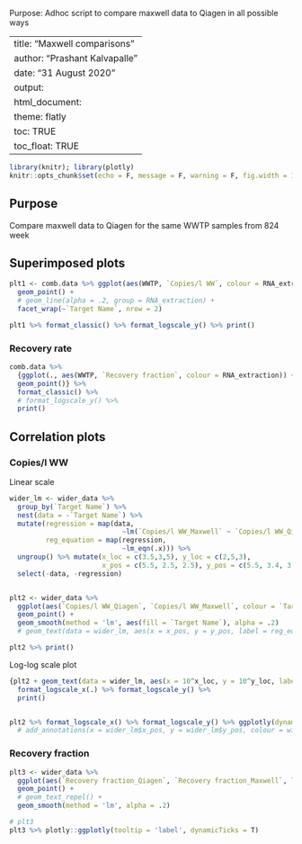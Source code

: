 Purpose: Adhoc script to compare maxwell data to Qiagen in all possible ways

---
title: "Maxwell comparisons"
author: "Prashant Kalvapalle"
date: "31 August 2020"
output: 
  html_document:
    theme: flatly
    toc: TRUE
    toc_float: TRUE
---

```r
library(knitr); library(plotly)
knitr::opts_chunk$set(echo = F, message = F, warning = F, fig.width = 10, fig.height = 4)

```
## Purpose

Compare maxwell data to Qiagen for the same WWTP samples from 824 week

## Superimposed plots


```r

plt1 <- comb.data %>% ggplot(aes(WWTP, `Copies/l WW`, colour = RNA_extraction)) + 
  geom_point() + 
  # geom_line(alpha = .2, group = RNA_extraction) + 
  facet_wrap(~`Target Name`, nrow = 2)

plt1 %>% format_classic() %>% format_logscale_y() %>% print()

```


### Recovery rate
```r

comb.data %>% 
  {ggplot(., aes(WWTP, `Recovery fraction`, colour = RNA_extraction)) + 
  geom_point()} %>% 
  format_classic() %>% 
  # format_logscale_y() %>% 
  print()

```

## Correlation plots

### Copies/l WW

Linear scale
```r

wider_lm <- wider_data %>% 
  group_by(`Target Name`) %>% 
  nest(data = -`Target Name`) %>% 
  mutate(regression = map(data,
                            ~lm(`Copies/l WW_Maxwell` ~ `Copies/l WW_Qiagen`, data = .x)),
         reg_equation = map(regression,
                            ~lm_eqn(.x))) %>% 
  ungroup() %>% mutate(x_loc = c(3.5,3,5), y_loc = c(2,5,3), 
                       x_pos = c(5.5, 2.5, 2.5), y_pos = c(5.5, 3.4, 3.55)) %>% 
  select(-data, -regression)


plt2 <- wider_data %>% 
  ggplot(aes(`Copies/l WW_Qiagen`, `Copies/l WW_Maxwell`, colour = `Target Name`, label = Facility)) +
  geom_point() + 
  geom_smooth(method = 'lm', aes(fill = `Target Name`), alpha = .2) 
  # geom_text(data = wider_lm, aes(x = x_pos, y = y_pos, label = reg_equation, colour = `Target Name`), parse = T)

plt2 %>% print()  
```
Log-log scale plot

```r
{plt2 + geom_text(data = wider_lm, aes(x = 10^x_loc, y = 10^y_loc, label = reg_equation, colour = `Target Name`), parse = T, hjust = 'inwards' )} %>% 
  format_logscale_x(.) %>% format_logscale_y() %>% 
  print()


plt2 %>% format_logscale_x() %>% format_logscale_y() %>% ggplotly(dynamicTicks = T, tooltip = 'label') #%>% 
  # add_annotations(x = wider_lm$x_pos, y = wider_lm$y_pos, colour = wider_lm$`Target Name`, text = 1:3)
```

### Recovery fraction

```r

plt3 <- wider_data %>% 
  ggplot(aes(`Recovery fraction_Qiagen`, `Recovery fraction_Maxwell`, label = Facility)) +
  geom_point() + 
  # geom_text_repel() + 
  geom_smooth(method = 'lm', alpha = .2)

# plt3
plt3 %>% plotly::ggplotly(tooltip = 'label', dynamicTicks = T)
```


